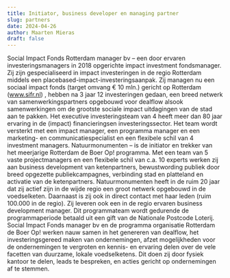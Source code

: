 ```yaml
---
title: Initiator, business developer en managing partner
slug: partners
date: 2024-04-26
author: Maarten Mieras
draft: false
---
```


Social Impact Fonds Rotterdam manager bv – een door
ervaren investeringsmanagers in 2018 opgerichte impact
investment fondsmanager. Zij zijn gespecialiseerd in impact
investeringen in de regio Rotterdam middels een placebased-impact-investeringsaanpak. Zij managen nu een
sociaal impact fonds (target omvang € 10 mln.) gericht op
Rotterdam (www.sifr.nl) , hebben na 3 jaar 12 investeringen
gedaan, een breed netwerk van samenwerkingspartners
opgebouwd voor dealflow alsook samenwerkingen om
de grootste sociale impact uitdagingen van de stad aan
te pakken. Het executive investeringsteam van 4 heeft
meer dan 80 jaar ervaring in de (impact) financieringsen investeringssector. Het team wordt versterkt met
een impact manager, een programma manager en een
marketing- en communicatiespecialist en een flexibele schil
van 4 investment managers.
Natuurmonumenten – is de initiator en trekker van het
meerjarige Rotterdam de Boer Op! programma. Met een
team van 5 vaste projectmanagers en een flexibele schil
van c.a. 10 experts werken zij aan business development
van ketenpartners, bewustwording publiek door breed
opgezette publiekcampagnes, verbinding stad en platteland
en activatie van de ketenpartners. Natuurmonumenten
heeft in de ruim 20 jaar dat zij actief zijn in de wijde regio een
groot netwerk opgebouwd in de voedselketen. Daarnaast
is zij ook in direct contact met haar leden (ruim 100.000 in
de regio). Zij leveren ook een in de regio ervaren business
development manager. Dit programmateam wordt
gedurende de programmaperiode betaald uit een gift van de
Nationale Postcode Loterij.
Social Impact Fonds manager bv en de programma
organisatie Rotterdam de Boer Op! werken nauw samen
in het genereren van dealflow, het investeringsgereed
maken van ondernemingen, afzet mogelijkheden voor de
ondernemingen te vergroten en kennis- en ervaring delen
over de vele facetten van duurzame, lokale voedselketens.
Dit doen zij door fysiek kantoor te delen, leads te bespreken,
en acties gericht op ondernemingen af te stemmen.
